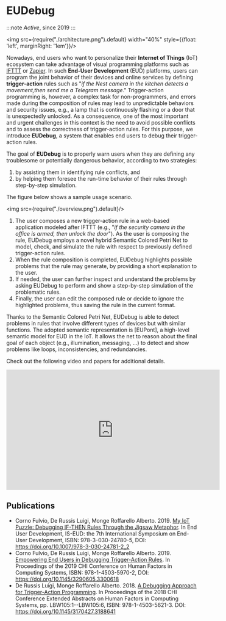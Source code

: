 # EUDebug

:::note
*Active*, since 2019
:::

<img src={require("./architecture.png").default} width="40%" style={{float: 'left', marginRight: '1em'}}/>

Nowadays, end users who want to personalize their **Internet of Things** (IoT) ecosystem can take advantage of
visual programming platforms such as [IFTTT](https://ifttt.com/discover) or [Zapier](https://zapier.com/). In such
**End-User Development** (EUD) platforms, users can program
the joint behavior of their devices and online services by defining **trigger-action** rules such as "_if the Nest
camera in the kitchen detects a movement,then send me a Telegram message_." Trigger-action programming is, however, a complex task
for non-programmers, and errors made during the composition of rules may lead to unpredictable behaviors and security
issues, e.g., a lamp that is continuously flashing or a door that is unexpectedly unlocked. As a consequence, one of the
most important and urgent challenges in this context is the need to avoid possible conflicts and to assess the
correctness of trigger-action rules. For this purpose, we introduce **EUDebug**, a system that enables end users to
debug their trigger-action rules.

The goal of **EUDebug** is to properly warn users when they are defining any troublesome or potentially dangerous
behavior, according to two strategies:

1. by assisting them in identifying rule conflicts, and
2. by helping them foresee the run-time behavior of their rules through step-by-step simulation.

The figure below shows a sample usage scenario.

<img src={require("./overview.png").default}/>

1. The user composes a new trigger-action rule in a web-based application modeled after IFTTT (e.g., "_if the security
   camera in the office is armed, then unlock the door_"). As the user is composing the rule, EUDebug employs a novel
   hybrid Semantic Colored Petri Net to model, check, and simulate the rule with respect to previously defined trigger-action
   rules.
2. When the rule composition is completed, EUDebug highlights possible problems that the rule may generate, by providing
   a short explanation to the user.
3. If needed, the user can further inspect and understand the problems by asking EUDebug to perform and show a
   step-by-step simulation of the problematic rules.
4. Finally, the user can edit the composed rule or decide to ignore the highlighted problems, thus saving the rule in
   the current format.

Thanks to the Semantic Colored Petri Net, EUDebug is able to detect problems in rules that involve different types of
devices but with similar functions. The adopted semantic representation is [EUPont], a high-level semantic model for EUD
in the IoT. It allows the net to reason about the final goal of each object (e.g., illumination, messaging, ...) to
detect and show problems like loops, inconsistencies, and redundancies.

Check out the following video and papers for additional details.

<iframe style={{display:'block', marginLeft: 'auto', marginRight: 'auto'}} width="560" height="315" src="https://www.youtube-nocookie.com/embed/iE34A1agELI?si=8s9gsODVcFDfaKOJ" title="YouTube video player" frameBorder="0" allow="accelerometer; autoplay; clipboard-write; encrypted-media; gyroscope; picture-in-picture; web-share" referrerPolicy="strict-origin-when-cross-origin" allowFullScreen></iframe>

## Publications

* Corno Fulvio, De Russis Luigi, Monge Roffarello Alberto. 2019. [My IoT Puzzle: Debugging IF-THEN Rules Through the
  Jigsaw Metaphor](http://hdl.handle.net/11583/2731417). In End User Development, IS-EUD: the 7th International
  Symposium on End-User Development, ISBN:
  978-3-030-24780-5, DOI: https://doi.org/10.1007/978-3-030-24781-2_2
* Corno Fulvio, De Russis Luigi, Monge Roffarello Alberto.
  2019. [Empowering End Users in Debugging Trigger-Action Rules](http://hdl.handle.net/11583/2724318).
  In Proceedings of the 2019 CHI Conference on Human Factors in Computing Systems, ISBN: 978-1-4503-5970-2,
  DOI: https://doi.org/10.1145/3290605.3300618
* De Russis Luigi, Monge Roffarello Alberto. 2018. [A Debugging Approach for Trigger-Action
  Programming](http://hdl.handle.net/11583/2701270). In Proceedings of the 2018 CHI Conference Extended Abstracts on
  Human Factors in Computing Systems, pp.
  LBW105:1--LBW105:6, ISBN: 978-1-4503-5621-3. DOI: https://doi.org/10.1145/3170427.3188641

